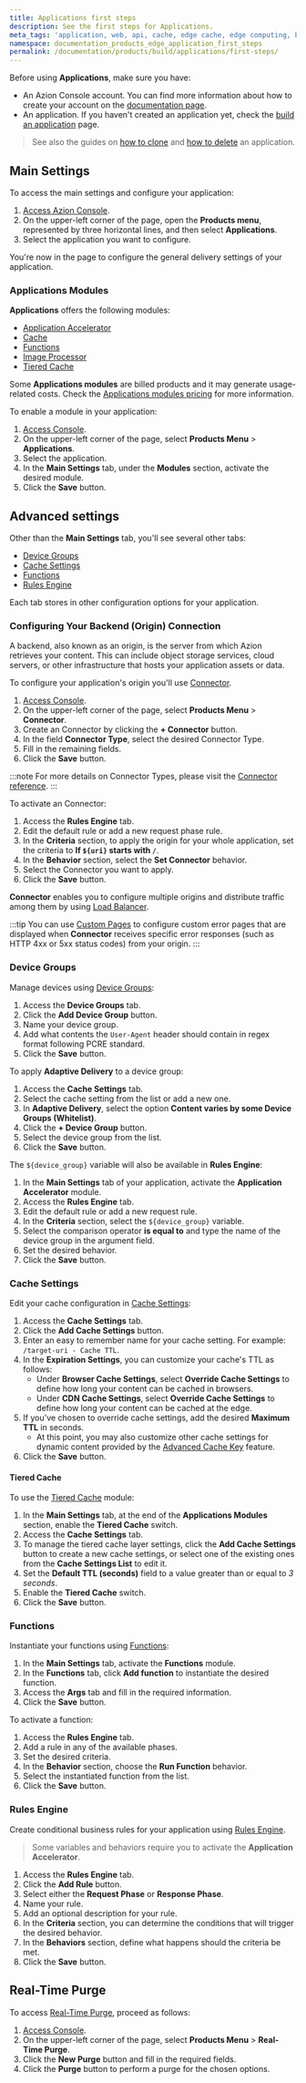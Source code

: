 ```yaml
---
title: Applications first steps
description: See the first steps for Applications.
meta_tags: 'application, web, api, cache, edge cache, edge computing, build'
namespace: documentation_products_edge_application_first_steps
permalink: /documentation/products/build/applications/first-steps/
---
```


Before using **Applications**, make sure you have:

- An Azion Console account. You can find more information about how to create your account on the [documentation page](/en/documentation/products/accounts/creating-account/).
- An application. If you haven't created an application yet, check the [build an application](/en/documentation/products/guides/build/build-an-application/) page.

> See also the guides on [how to clone](/en/documentation/products/guides/clone-applications/) and [how to delete](/en/documentation/products/guides/delete-applications/) an application.

## Main Settings

To access the main settings and configure your application:

1. [Access Azion Console](https://console.azion.com).
2. On the upper-left corner of the page, open the **Products menu**, represented by three horizontal lines, and then select **Applications**.
3. Select the application you want to configure.

You're now in the page to configure the general delivery settings of your application. 

### Applications Modules

**Applications** offers the following modules:

- [Application Accelerator](/en/documentation/products/build/applications/application-accelerator/)
- [Cache](/en/documentation/products/build/applications/edge-cache/)
- [Functions](/en/documentation/products/build/applications/edge-functions/)
- [Image Processor](/en/documentation/products/build/applications/image-processor/)
- [Tiered Cache](/en/documentation/products/build/applications/tiered-cache/)

Some **Applications modules** are billed products and it may generate usage-related costs. Check the [Applications modules pricing](/en/documentation/products/pricing/) for more information.

To enable a module in your application:

1. [Access Console](https://console.azion.com).
2. On the upper-left corner of the page, select **Products Menu** > **Applications**.
3. Select the application.
4. In the **Main Settings** tab, under the **Modules** section, activate the desired module.
5. Click the **Save** button.

## Advanced settings

Other than the **Main Settings** tab, you'll see several other tabs:

- [Device Groups](/en/documentation/products/build/applications/device-groups/)
- [Cache Settings](/en/documentation/products/build/applications/cache-settings/)
- [Functions](/en/documentation/products/build/applications/edge-functions-instances/)
- [Rules Engine](/en/documentation/products/build/applications/rules-engine/)

Each tab stores in other configuration options for your application.

### Configuring Your Backend (Origin) Connection

A backend, also known as an origin, is the server from which Azion retrieves your content. This can include object storage services, cloud servers, or other infrastructure that hosts your application assets or data.

To configure your application's origin you'll use [Connector](/en/documentation/products/secure/edge-connector/).

1. [Access Console](https://console.azion.com).
2. On the upper-left corner of the page, select **Products Menu** > **Connector**.
3. Create an Connector by clicking the **\+ Connector** button.
4. In the field **Connector Type**, select the desired Connector Type.
5. Fill in the remaining fields.
6. Click the **Save** button.

:::note
For more details on Connector Types, please visit the [Connector reference](/en/documentation/products/secure/edge-connector/).
:::

To activate an Connector:

1. Access the **Rules Engine** tab.
2. Edit the default rule or add a new request phase rule.
3. In the **Criteria** section, to apply the origin for your whole application, set the criteria to **If `${uri}` starts with `/`**.
4. In the **Behavior** section, select the **Set Connector** behavior.
5. Select the Connector you want to apply.
6. Click the **Save** button.

**Connector** enables you to configure multiple origins and distribute traffic among them by using [Load Balancer](/en/documentation/products/secure/edge-connector/load-balancer/).

:::tip
You can use [Custom Pages](/en/documentation/products/secure/custom-pages/) to configure custom error pages that are displayed when **Connector** receives specific error responses (such as HTTP 4xx or 5xx status codes) from your origin.
:::

### Device Groups

Manage devices using [Device Groups](/en/documentation/products/build/applications/device-groups/):

1. Access the **Device Groups** tab.
2. Click the **Add Device Group** button.
3. Name your device group.
4. Add what contents the `User-Agent` header should contain in regex format following PCRE standard.
5. Click the **Save** button.

To apply **Adaptive Delivery** to a device group:

1. Access the **Cache Settings** tab.
2. Select the cache setting from the list or add a new one.
3. In **Adaptive Delivery**, select the option **Content varies by some Device Groups (Whitelist)**.
4. Click the **+ Device Group** button.
5. Select the device group from the list.
6. Click the **Save** button.

The `${device_group}` variable will also be available in **Rules Engine**:

1. In the **Main Settings** tab of your application, activate the **Application Accelerator** module.
2. Access the **Rules Engine** tab.
3. Edit the default rule or add a new request rule.
4. In the **Criteria** section, select the `${device_group}` variable.
5. Select the comparison operator **is equal to** and type the name of the device group in the argument field.
6. Set the desired behavior.
7. Click the **Save** button.

### Cache Settings

Edit your cache configuration in [Cache Settings](/en/documentation/products/build/applications/cache-settings/):

1. Access the **Cache Settings** tab.
2. Click the **Add Cache Settings** button.
3. Enter an easy to remember name for your cache setting. For example: `/target-uri - Cache TTL`.
4. In the **Expiration Settings**, you can customize your cache's TTL as follows:
   - Under **Browser Cache Settings**, select **Override Cache Settings** to define how long your content can be cached in browsers.
   - Under **CDN Cache Settings**, select **Override Cache Settings** to define how long your content can be cached at the edge.
5. If you've chosen to override cache settings, add the desired **Maximum TTL** in seconds.
    - At this point, you may also customize other cache settings for dynamic content provided by the [Advanced Cache Key](/en/documentation/products/build/applications/cache-settings/#advanced-cache-key) feature.
6. Click the **Save** button.

#### Tiered Cache

To use the [Tiered Cache](/en/documentation/products/build/applications/tiered-cache/) module:

1. In the **Main Settings** tab, at the end of the **Applications Modules** section, enable the **Tiered Cache** switch.
2. Access the **Cache Settings** tab.
3. To manage the tiered cache layer settings, click the **Add Cache Settings** button to create a new cache settings, or select one of the existing ones from the **Cache Settings List** to edit it.
4. Set the **Default TTL (seconds)** field to a value greater than or equal to *3 seconds*.
5. Enable the **Tiered Cache** switch.
6. Click the **Save** button.

### Functions

Instantiate your functions using [Functions](/en/documentation/products/build/applications/edge-functions-instances/):

1. In the **Main Settings** tab, activate the **Functions** module.
2. In the **Functions** tab, click **Add function** to instantiate the desired function.
3. Access the **Args** tab and fill in the required information.
4. Click the **Save** button.

To activate a function:

1. Access the **Rules Engine** tab.
2. Add a rule in any of the available phases.
3. Set the desired criteria.
4. In the **Behavior** section, choose the **Run Function** behavior.
5. Select the instantiated function from the list.
6. Click the **Save** button.

### Rules Engine

Create conditional business rules for your application using [Rules Engine](/en/documentation/products/build/applications/rules-engine/).

> Some variables and behaviors require you to activate the **Application Accelerator**.

1. Access the **Rules Engine** tab.
2. Click the **Add Rule** button.
3. Select either the **Request Phase** or **Response Phase**.
4. Name your rule.
5. Add an optional description for your rule.
6. In the **Criteria** section, you can determine the conditions that will trigger the desired behavior.
7. In the **Behaviors** section, define what happens should the criteria be met.
8. Click the **Save** button.

## Real-Time Purge

To access [Real-Time Purge](/en/documentation/products/build/applications/real-time-purge/), proceed as follows:

1. [Access Console](https://console.azion.com).
2. On the upper-left corner of the page, select **Products Menu** > **Real-Time Purge**.
3. Click the **New Purge** button and fill in the required fields.
4. Click the **Purge** button to perform a purge for the chosen options.




